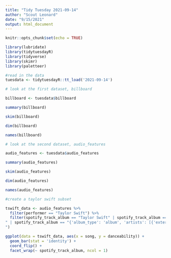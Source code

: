 ```yaml
---
title: "Tidy Tuesday 2021-09-14"
author: "Scout Leonard"
date: "9/15/2021"
output: html_document
---
```


```r
knitr::opts_chunk$set(echo = TRUE)

library(lubridate)
library(tidytuesdayR)
library(tidyverse)
library(skimr)
library(paletteer)
```

```r
#read in the data
tuesdata <- tidytuesdayR::tt_load('2021-09-14')
```
```r
# look at the first dataset, billboard

billboard <- tuesdata$billboard

summary(billboard)

skim(billboard)

dim(billboard)

names(billboard)
```

```r
# look at the second dataset, audio_features

audio_features <- tuesdata$audio_features

summary(audio_features)

skim(audio_features)

dim(audio_features)

names(audio_features)
```
```r
#create a taylor swift subset

tswift_data <- audio_features %>% 
  filter(performer == "Taylor Swift") %>% 
  filter(spotify_track_album == "Taylor Swift" | spotify_track_album == "Fearless" | spotify_track_album == "Speak Now" | spotify_track_album == "Red" | spotify_track_album == "1989" | spotify_track_album == "reputation" | spotify_track_album == "Lover" | spotify_track_album == "{'album_type': 'album', 'artists': [{'external_urls': {'spotify': 'https://open.spotify.com/artist/06HL4z0CvFAxyc27GXpf02'}, 'href': 'https://api.spotify.com/v1/artists/06HL4z0CvFAxyc27GXpf02', 'id': '06HL4z0CvFAxyc27GXpf02', 'name': 'Taylor Swift', 'type': 'artist', 'uri': 'spotify:artist:06HL4z0CvFAxyc27GXpf02'}], 'available_markets': ['AD', 'AE', 'AG', 'AL', 'AM', 'AO', 'AR', 'AT', 'AU', 'AZ', 'BA', 'BB', 'BD', 'BE', 'BF', 'BG', 'BH', 'BI', 'BJ', 'BN', 'BO', 'BR', 'BS', 'BT', 'BW', 'BY', 'BZ', 'CA', 'CH', 'CI', 'CL', 'CM', 'CO', 'CR', 'CV', 'CW', 'CY', 'CZ', 'DE', 'DJ', 'DK', 'DM', 'DO', 'DZ', 'EC', 'EE', 'EG', 'ES', 'FI', 'FJ', 'FM', 'FR', 'GA', 'GB', 'GD', 'GE', 'GH', 'GM', 'GN', 'GQ', 'GR', 'GT', 'GW', 'GY', 'HK', 'HN', 'HR', 'HT', 'HU', 'ID', 'IE', 'IL', 'IN', 'IS', 'IT', 'JM', 'JO', 'JP', 'KE', 'KG', 'KH', 'KI', 'KM', 'KN', 'KR', 'KW', 'KZ', 'LA', 'LB', 'LC', 'LI', 'LK', 'LR', 'LS', 'LT', 'LU', 'LV', 'MA', 'MC', 'MD', 'ME', 'MG', 'MH', 'MK', 'ML', 'MN', 'MO', 'MR', 'MT', 'MU', 'MV', 'MW', 'MX', 'MY', 'MZ', 'NA', 'NE', 'NG', 'NI', 'NL', 'NO', 'NP', 'NR', 'NZ', 'OM', 'PA', 'PE', 'PG', 'PH', 'PK', 'PL', 'PS', 'PT', 'PW', 'PY', 'QA', 'RO', 'RS', 'RU', 'RW', 'SA', 'SB', 'SC', 'SE', 'SG', 'SI', 'SK', 'SL', 'SM', 'SN', 'SR', 'ST', 'SV', 'SZ', 'TD', 'TG', 'TH', 'TL', 'TN', 'TO', 'TR', 'TT', 'TV', 'TW', 'TZ', 'UA', 'UG', 'US', 'UY', 'UZ', 'VC', 'VN', 'VU', 'WS', 'XK', 'ZA', 'ZM', 'ZW'], 'external_urls': {'spotify': 'https://open.spotify.com/album/2fenSS68JI1h4Fo296JfGr'}, 'href': 'https://api.spotify.com/v1/albums/2fenSS68JI1h4Fo296JfGr', 'id': '2fenSS68JI1h4Fo296JfGr', 'images': [{'height': 640, 'url': 'https://i.scdn.co/image/ab67616d0000b27395f754318336a07e85ec59bc', 'width': 640}, {'height': 300, 'url': 'https://i.scdn.co/image/ab67616d00001e0295f754318336a07e85ec59bc', 'width': 300}, {'height': 64, 'url': 'https://i.scdn.co/image/ab67616d0000485195f754318336a07e85ec59bc', 'width': 64}], 'name': 'folklore', 'release_date': '2020-07-24', 'release_date_precision': 'day', 'total_tracks': 16, 'type': 'album', 'uri': 'spotify:album:2fenSS68JI1h4Fo296JfGr'}
" | spotify_track_album == "{'album_type': 'album', 'artists': [{'external_urls': {'spotify': 'https://open.spotify.com/artist/06HL4z0CvFAxyc27GXpf02'}, 'href': 'https://api.spotify.com/v1/artists/06HL4z0CvFAxyc27GXpf02', 'id': '06HL4z0CvFAxyc27GXpf02', 'name': 'Taylor Swift', 'type': 'artist', 'uri': 'spotify:artist:06HL4z0CvFAxyc27GXpf02'}], 'available_markets': ['AD', 'AE', 'AG', 'AL', 'AM', 'AO', 'AR', 'AT', 'AU', 'AZ', 'BA', 'BB', 'BD', 'BE', 'BF', 'BG', 'BH', 'BI', 'BJ', 'BN', 'BO', 'BR', 'BS', 'BT', 'BW', 'BY', 'BZ', 'CA', 'CH', 'CI', 'CL', 'CM', 'CO', 'CR', 'CV', 'CW', 'CY', 'CZ', 'DE', 'DJ', 'DK', 'DM', 'DO', 'DZ', 'EC', 'EE', 'EG', 'ES', 'FI', 'FJ', 'FM', 'FR', 'GA', 'GB', 'GD', 'GE', 'GH', 'GM', 'GN', 'GQ', 'GR', 'GT', 'GW', 'GY', 'HK', 'HN', 'HR', 'HT', 'HU', 'ID', 'IE', 'IL', 'IN', 'IS', 'IT', 'JM', 'JO', 'KE', 'KG', 'KH', 'KI', 'KM', 'KN', 'KR', 'KW', 'KZ', 'LA', 'LB', 'LC', 'LI', 'LK', 'LR', 'LS', 'LT', 'LU', 'LV', 'MA', 'MC', 'MD', 'ME', 'MG', 'MH', 'MK', 'ML', 'MN', 'MO', 'MR', 'MT', 'MU', 'MV', 'MW', 'MX', 'MY', 'MZ', 'NA', 'NE', 'NG', 'NI', 'NL', 'NO', 'NP', 'NR', 'NZ', 'OM', 'PA', 'PE', 'PG', 'PH', 'PK', 'PL', 'PS', 'PT', 'PW', 'PY', 'QA', 'RO', 'RS', 'RU', 'RW', 'SA', 'SB', 'SC', 'SE', 'SG', 'SI', 'SK', 'SL', 'SM', 'SN', 'SR', 'ST', 'SV', 'SZ', 'TD', 'TG', 'TH', 'TL', 'TN', 'TO', 'TR', 'TT', 'TV', 'TW', 'TZ', 'UA', 'UG', 'US', 'UY', 'UZ', 'VC', 'VN', 'VU', 'WS', 'XK', 'ZA', 'ZM', 'ZW'], 'external_urls': {'spotify': 'https://open.spotify.com/album/2Xoteh7uEpea4TohMxjtaq'}, 'href': 'https://api.spotify.com/v1/albums/2Xoteh7uEpea4TohMxjtaq', 'id': '2Xoteh7uEpea4TohMxjtaq', 'images': [{'height': 640, 'url': 'https://i.scdn.co/image/ab67616d0000b27333b8541201f1ef38941024be', 'width': 640}, {'height': 300, 'url': 'https://i.scdn.co/image/ab67616d00001e0233b8541201f1ef38941024be', 'width': 300}, {'height': 64, 'url': 'https://i.scdn.co/image/ab67616d0000485133b8541201f1ef38941024be', 'width': 64}], 'name': 'evermore', 'release_date': '2020-12-11', 'release_date_precision': 'day', 'total_tracks': 15, 'type': 'album', 'uri': 'spotify:album:2Xoteh7uEpea4TohMxjtaq'}
") 

ggplot(data = tswift_data, aes(x = song, y = danceability)) +
  geom_bar(stat = 'identity') +
  coord_flip() +
  facet_wrap(~ spotify_track_album, ncol = 1)
```

